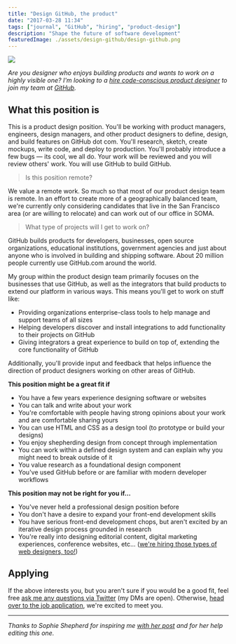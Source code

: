 ```yaml
---
title: "Design GitHub, the product"
date: "2017-03-28 11:34"
tags: ["journal", "GitHub", "hiring", "product-design"]
description: "Shape the future of software development"
featuredImage: ./assets/design-github/design-github.png
---
```



<BigImage>

![](./assets/design-github/design-github.png)

</BigImage>

_Are you designer who enjoys building products and wants to work on a highly visible one? I'm looking to a [hire code-conscious product designer][e7d0e273] to join my team at [GitHub][05966cd1]._

  [05966cd1]: https://github.com "GitHub"
  [e7d0e273]: https://boards.greenhouse.io/github/jobs/580527#.WNvkI1KZNjA "GitHub's Product Designer job application"


## What this position is

This is a product design position. You'll be working with product managers, engineers, design managers, and other product designers to define, design,  and build features on GitHub dot com. You'll research, sketch, create mockups, write code, and deploy to production. You'll probably introduce a few bugs — its cool, we all do. Your work will be reviewed and you will review others' work. You will use GitHub to build GitHub.

> Is this position remote?

We value a remote work. So much so that most of our product design team is remote. In an effort to create more of a geographically balanced team, we're currently only considering candidates that live in the San Francisco area (or are willing to relocate) and can work out of our office in SOMA.

> What type of projects will I get to work on?

GitHub builds products for developers, businesses, open source organizations, educational institutions, government agencies and just about anyone who is involved in building and shipping software. About 20 million people currently use GitHub.com around the world.

My group within the product design team primarily focuses on the businesses that use GitHub, as well as the integrators that build products to extend our platform in various ways. This means you'll get to work on stuff like:

-   Providing organizations enterprise-class tools to help manage and support teams of all sizes
-   Helping developers discover and install integrations to add functionality to their projects on GitHub
-   Giving integrators a great experience to build on top of, extending the core functionality of GitHub

Additionally, you'll provide input and feedback that helps influence the direction of product designers working on other areas of GitHub.

**This position might be a great fit if**

-   You have a few years experience designing software or websites
-   You can talk and write about your work
-   You're comfortable with people having strong opinions about your work and are comfortable sharing yours
-   You can use HTML and CSS as a design tool (to prototype or build your designs)
-   You enjoy shepherding design from concept through implementation
-   You can work within a defined design system and can explain why you might need to break outside of it
-   You value research as a foundational design component
-   You've used GitHub before or are familiar with modern developer workflows

**This position may not be right for you if...**

-   You've never held a professional design position before
-   You don't have a desire to expand your front-end development skills
-   You have serious front-end development chops, but aren't excited by an iterative design process grounded in research
-   You're really into designing editorial content, digital marketing experiences, conference websites, etc... ([we're hiring those types of web designers,  too!](http://sophieshepherd.com/2017/12/06/hiring-a-web-designer.html))

## Applying

If the above interests you, but you aren't sure if you would be a good fit, feel free [ask me any questions via Twitter](https://twitter.com/pmarsceill) (my DMs are open). Otherwise, [head over to the job application](https://boards.greenhouse.io/github/jobs/580527#.WNvkI1KZNjA), we're excited to meet you.

---

_Thanks to Sophie Shepherd for inspiring me [with her post][5443eed0] and for her help editing this one._

  [5443eed0]: http://sophieshepherd.com/2017/12/06/hiring-a-web-designer.html "Calling All Web Designers"

